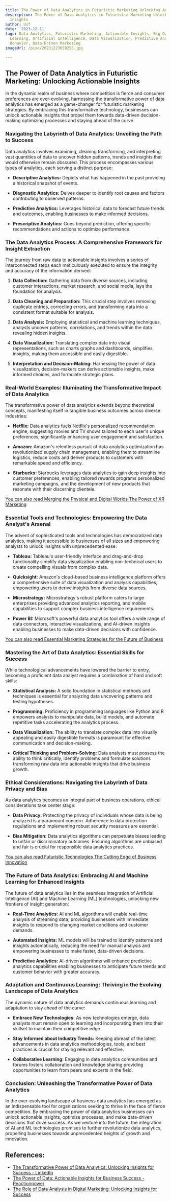 ```yaml
---
title: The Power of Data Analytics in Futuristic Marketing Unlocking Actionable Insights
description: The Power of Data Analytics in Futuristic Marketing Unlocking Actionable
  Insights
author: Usf
date: '2023-12-11'
tags: Data Analytics, Futuristic Marketing, Actionable Insights, Big Data, Machine
  Learning, Artificial Intelligence, Data Visualization, Predictive Analytics, Customer
  Behavior, Data-Driven Marketing
imageUrl: /pixa/20231223050255.jpg

---
```

## The Power of Data Analytics in Futuristic Marketing: Unlocking Actionable Insights

In the dynamic realm of business where competition is fierce and consumer preferences are ever-evolving, harnessing the  transformative power  of data analytics has emerged as a game-changer for futuristic marketing  strategies. By embracing this transformative technology, businesses can unlock actionable insights that propel them towards data-driven decision-making optimizing processes and staying ahead of the curve.

### Navigating  the Labyrinth of Data Analytics: Unveiling the Path to Success

Data analytics involves examining, cleaning transforming, and interpreting vast quantities of data to uncover hidden patterns, trends and insights that would otherwise remain obscured. This process encompasses  various types of analytics, each serving a distinct purpose:

- **Descriptive  Analytics:** Depicts what has happened in the past providing a historical snapshot of events.

- **Diagnostic Analytics:** Delves deeper to identify root causes  and factors  contributing to observed patterns.

- **Predictive Analytics:** Leverages historical data  to forecast future trends and outcomes, enabling businesses to make informed decisions.

- **Prescriptive Analytics:** Goes beyond prediction, offering specific recommendations and actions to optimize performance.

### The Data Analytics  Process: A Comprehensive Framework for  Insight Extraction

The journey from raw data to  actionable insights involves a series of interconnected steps each meticulously executed to ensure the integrity and accuracy of the information derived:

1. **Data Collection:** Gathering data from diverse sources, including customer interactions, market research, and social media, lays the foundation for analysis.

2. **Data Cleaning and  Preparation:**  This crucial step involves  removing duplicate entries, correcting errors, and transforming data into a consistent format suitable for analysis.

3. **Data Analysis:**  Employing statistical and machine learning techniques, analysts uncover  patterns, correlations, and trends within  the data revealing hidden insights.

4. **Data Visualization:** Translating complex data into visual representations, such as charts graphs and  dashboards, simplifies insights, making them accessible and easily digestible.

5.  **Interpretation  and  Decision-Making:**  Harnessing the  power  of data  visualization, decision-makers  can  derive actionable insights, make informed choices, and formulate strategic plans.

### Real-World Examples: Illuminating the Transformative Impact of Data Analytics

The transformative power of data analytics extends  beyond  theoretical  concepts, manifesting itself in  tangible business outcomes across diverse industries:

- **Netflix:** Data analytics fuels Netflix's personalized recommendation engine, suggesting movies and TV shows tailored  to each user's unique preferences,  significantly enhancing user engagement and satisfaction.

- **Amazon:** Amazon's relentless  pursuit  of data analytics optimization has revolutionized  supply chain management, enabling them to streamline logistics, reduce costs and deliver products  to customers with remarkable speed and efficiency.

- **Starbucks:**  Starbucks leverages data analytics to  gain  deep insights into customer preferences, enabling tailored rewards programs  personalized marketing  campaigns,  and  the development of new products that resonate with their discerning clientele.

[You can also  read Merging the  Physical and Digital Worlds The Power of XR Marketing](Merging%20the%20Physical%20and%20Digital%20Worlds%20The%20Power%20of%20XR%20Marketing)


### Essential Tools and Technologies:  Empowering the Data Analyst's Arsenal

The advent  of sophisticated tools and technologies has  democratized data analytics, making  it accessible to businesses of all sizes and empowering analysts  to unlock insights with unprecedented ease:

- **Tableau:** Tableau's  user-friendly interface and drag-and-drop functionality simplify data visualization enabling non-technical users to create compelling visuals from complex data.

- **Quicksight:** Amazon's cloud-based business intelligence platform offers a comprehensive suite of data visualization and analysis capabilities, empowering users to derive insights from diverse data sources.

- **Microstrategy:** Microstrategy's robust platform caters to large enterprises providing advanced analytics reporting, and mobile capabilities to support complex business intelligence requirements.

-  **Power BI:** Microsoft's powerful data analytics tool offers a wide range of data connectors, interactive visualizations,  and AI-driven insights enabling businesses to make data-driven decisions with confidence.

[You  can also read  Essential Marketing Strategies for the Future of Business](Essential%20Marketing%20Strategies%20for%20the%20Future%20of%20Business)


### Mastering the Art of Data Analytics: Essential Skills for Success

While technological advancements have lowered the barrier to entry, becoming a  proficient data  analyst requires a combination  of hard and soft skills:

- **Statistical Analysis:** A solid foundation in statistical methods and techniques is essential for  analyzing data uncovering patterns and testing hypotheses.

- **Programming:** Proficiency in programming languages like Python and R empowers analysts to manipulate data, build  models,  and automate repetitive tasks accelerating the analytics process.

- **Data Visualization:** The ability to translate  complex data  into visually appealing  and easily digestible formats is paramount for effective communication and decision-making.

- **Critical Thinking and  Problem-Solving:** Data analysts must possess the ability to think critically, identify problems and formulate solutions transforming raw data into actionable insights that drive business  growth.

### Ethical Considerations: Navigating the Labyrinth of Data Privacy and  Bias

As data analytics becomes an integral part of business operations, ethical considerations take center stage:

-  **Data Privacy:** Protecting the privacy of individuals whose data is being analyzed is a paramount  concern. Adherence to data protection regulations  and implementing  robust security measures are essential.

- **Bias Mitigation:** Data analytics algorithms can perpetuate biases  leading to unfair or discriminatory outcomes. Ensuring algorithms are unbiased  and fair is crucial for responsible data analytics practices.

[You  can also read Futuristic Technologies The  Cutting Edge of Business Innovation](Futuristic%20Technologies%20The%20Cutting%20Edge%20of%20Business%20Innovation)


### The Future of Data Analytics: Embracing AI and Machine Learning  for Enhanced Insights

The future of  data analytics lies in  the  seamless integration of Artificial Intelligence (AI) and Machine Learning (ML) technologies, unlocking new frontiers  of  insight generation:

- **Real-Time Analytics:** AI and ML algorithms will enable real-time analysis of streaming data,  providing businesses with immediate insights to respond to changing  market conditions and customer  demands.

- **Automated Insights:** ML  models will be trained to identify patterns and insights automatically, reducing the need  for manual analysis and empowering businesses to make faster, data-driven  decisions.

-  **Predictive Analytics:** AI-driven algorithms  will enhance predictive analytics capabilities enabling businesses to anticipate future trends and customer behavior with greater accuracy.

### Adaptation and Continuous Learning:  Thriving in the Evolving Landscape of Data Analytics

The dynamic  nature of  data analytics demands continuous learning and adaptation to stay ahead of the curve:

- **Embrace New Technologies:** As new technologies emerge, data analysts must remain  open to learning and incorporating them into their skillset to maintain their  competitive edge.

- **Stay Informed about Industry Trends:** Keeping abreast of the latest advancements  in data analytics methodologies, tools, and best practices is crucial for staying relevant and effective.

- **Collaborative Learning:** Engaging in data analytics communities and forums fosters collaboration and knowledge sharing providing opportunities  to learn from peers and  experts in the field.

###  Conclusion:  Unleashing  the  Transformative Power of Data Analytics

In the ever-evolving landscape of business data analytics has emerged as an indispensable tool for organizations seeking to thrive in  the face of  fierce competition. By embracing the power of data analytics businesses can unlock  actionable insights,  optimize processes, and make data-driven decisions that drive success. As we venture into the future, the integration of AI and ML technologies promises to further revolutionize data analytics,  propelling  businesses towards unprecedented heights of growth and innovation.

## References:
- [The Transformative Power of Data Analytics: Unlocking Insights for Success - LinkedIn](https://www.linkedin.com/pulse/transformative-power-data-analytics-unlocking-insights-singh)
- [The Power of Data: Actionable Insights for Business Success - Reactionpower](https://reactionpower.com/unlocking-actionable-insights-for-business-success/)
- [The Role of Data Analysis in Digital Marketing: Unlocking Insights for Success](https://solomonadekunle63.medium.com/the-role-of-data-analysis-in-digital-marketing-unlocking-insights-for-success-3667f65103b7)
